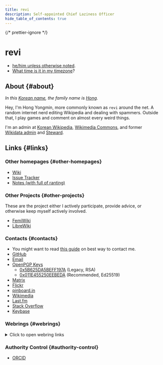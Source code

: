 ```yaml
---
title: revi
description: Self-appointed Chief Laziness Officer
hide_table_of_contents: true
---
```


<!--
SPDX-FileCopyrightText: (C) 2021 Hong Yongmin (https://revi.xyz/) <yewon@revi.email>

SPDX-License-Identifier: LicenseRef-CC-BY-2.0-KR
-->

{/* prettier-ignore */}
<head>
<link rel="authorization_endpoint" href="https://indieauth.com/auth" />
<link rel="token_endpoint" href="https://tokens.indieauth.com/token" />
<link rel="me authn" href="https://github.com/revi" />
<link rel="me" href="https://www.last.fm/user/revinim" />
<link rel="me" href="https://stackoverflow.com/users/5089628/revi" />
<link rel="me" href="https://orcid.org/0000-0002-4596-8379" />
</head>

# revi

- [he/him unless otherwise noted](./pronoun-is/).
- [What time is it in my timezone](./time/)?

## About {#about}

_In this [Korean name](https://en.wikipedia.org/wiki/Korean_name),
the family name is [Hong](https://w.wiki/ANiq)._

Hey, I'm Hong Yongmin, more commonly known as `revi` around the net.
A random internet nerd editing Wikipedia and dealing with spammers.
Outside that, I play games and comment on almost every weird things.

I'm an admin at [Korean Wikipedia](https://ko.wikipedia.org/),
[Wikimedia Commons](https://commons.wikimedia.org/),
and former [Wikidata admin](https://wikidata.org) and [Steward](https://meta.wikimedia.org/wiki/S).

## Links {#links}

### Other homepages {#other-homepages}

- [Wiki](https://revi.wiki/)
- [Issue Tracker](https://issuetracker.revi.xyz)
- [Notes (with full of ranting)](/blog/)

### Other Projects {#other-projects}

These are the project either I actively participate, provide advice, or
otherwise keep myself actively involved.

- [FemiWiki](https://femiwiki.com)
- [LibreWiki](https://librewiki.net)

### Contacts {#contacts}

- You might want to read [this guide](./contact-method/) on best way to contact me.
- [GitHub](https://github.com/revi)
- [Email](./contact-method/#email)
- [OpenPGP Keys](./pgp/)
  - [0x5B625DA5BEFF197A](https://revi.xyz/0xBEFF197A.asc) (Legacy, RSA)
  - [0x011E455250EEBEDA](https://revi.xyz/0x50EEBEDA.asc) (Recommended, Ed25519)
- [Matrix](https://matrix.to/#/@revi:silicon.moe)
- [Flickr](https://www.flickr.com/people/revinim/)
- [pinboard.in](https://pinboard.in/u:revi)
- [Wikimedia](https://revi.kr/metaup)
- [Last.fm](https://www.last.fm/user/revinim)
- [Stack Overflow](https://stackoverflow.com/users/5089628/revi)
- [Keybase](https://keybase.io/revi)

### Webrings {#webrings}

<details>
<summary>Click to open webring links</summary>

- [←](https://fediring.net/previous?host=revi.xyz)
  Part of [fediring.net](https://fediring.net/)
  [→](https://fediring.net/next?host=revi.xyz)
- [←](https://xn--sr8hvo.ws/previous)
  Part of [IndieWeb Webring](https://xn--sr8hvo.ws/) 🕸💍
  [→](https://xn--sr8hvo.ws/next)
- [←](https://webring.wiki/previous?host=revi.xyz)
  Part of [webring.wiki](https://webring.wiki/)
  [→](https://webring.wiki/next?host=revi.xyz)

</details>

### Authority Control {#authority-control}

- [ORCID](https://orcid.org/0000-0002-4596-8379)
